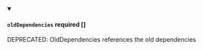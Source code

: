 
<details className="config-field" data-expandable="false" open>
<summary>

#### `oldDependencies` <span class="config-field-required" data-required="false">required</span> <span class="config-field-type">[]</span> <span class="config-field-default"></span> <span class="config-field-enum"></span>

DEPRECATED: OldDependencies references the old dependencies

</summary>



</details>
